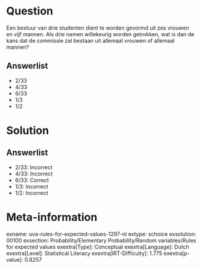 Question
========

Een bestuur van drie studenten dient te worden gevormd uit zes vrouwen
en vijf mannen. Als drie namen willekeurig worden getrokken, wat is dan
de kans dat de commissie zal bestaan ​​uit allemaal vrouwen of allemaal
mannen?

Answerlist
----------

* 2/33
* 4/33
* 6/33
* 1/3
* 1/2

Solution
========

Answerlist
----------

* 2/33: Incorrect
* 4/33: Incorrect
* 6/33: Correct
* 1/3: Incorrect
* 1/2: Incorrect

Meta-information
================
exname: uva-rules-for-expected-values-1297-nl
extype: schoice
exsolution: 00100
exsection: Probability/Elementary Probability/Random variables/Rules for expected values
exextra[Type]: Conceptual
exextra[Language]: Dutch
exextra[Level]: Statistical Literacy
exextra[IRT-Difficulty]: 1.775
exextra[p-value]: 0.8257
